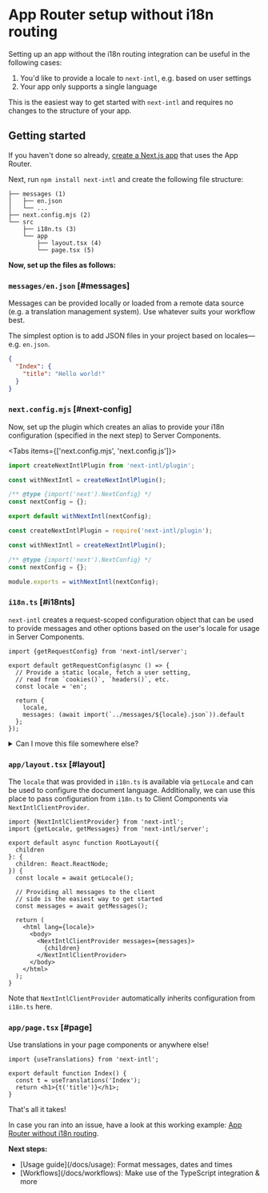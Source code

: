 
# App Router setup without i18n routing

Setting up an app without the i18n routing integration can be useful in the following cases:

1. You'd like to provide a locale to `next-intl`, e.g. based on user settings
2. Your app only supports a single language

This is the easiest way to get started with `next-intl` and requires no changes to the structure of your app.

## Getting started

If you haven't done so already, [create a Next.js app](https://nextjs.org/docs/getting-started/installation) that uses the App Router.

Next, run `npm install next-intl` and create the following file structure:

```
├── messages (1)
│   ├── en.json
│   └── ...
├── next.config.mjs (2)
└── src
    ├── i18n.ts (3)
    └── app
        ├── layout.tsx (4)
        └── page.tsx (5)
```

**Now, set up the files as follows:**

<Steps>

### `messages/en.json` [#messages]

Messages can be provided locally or loaded from a remote data source (e.g. a translation management system). Use whatever suits your workflow best.

The simplest option is to add JSON files in your project based on locales—e.g. `en.json`.

```json filename="messages/en.json"
{
  "Index": {
    "title": "Hello world!"
  }
}
```

### `next.config.mjs` [#next-config]

Now, set up the plugin which creates an alias to provide your i18n configuration (specified in the next step) to Server Components.

<Tabs items={['next.config.mjs', 'next.config.js']}>
<Tab>

```js filename="next.config.mjs"
import createNextIntlPlugin from 'next-intl/plugin';

const withNextIntl = createNextIntlPlugin();

/** @type {import('next').NextConfig} */
const nextConfig = {};

export default withNextIntl(nextConfig);
```

</Tab>
<Tab>

```js filename="next.config.js"
const createNextIntlPlugin = require('next-intl/plugin');

const withNextIntl = createNextIntlPlugin();

/** @type {import('next').NextConfig} */
const nextConfig = {};

module.exports = withNextIntl(nextConfig);
```

</Tab>
</Tabs>

### `i18n.ts` [#i18nts]

`next-intl` creates a request-scoped configuration object that can be used to provide messages and other options based on the user's locale for usage in Server Components.

```tsx filename="src/i18n.ts"
import {getRequestConfig} from 'next-intl/server';

export default getRequestConfig(async () => {
  // Provide a static locale, fetch a user setting,
  // read from `cookies()`, `headers()`, etc.
  const locale = 'en';

  return {
    locale,
    messages: (await import(`../messages/${locale}.json`)).default
  };
});
```

<Details id="move-i18n-ts">
<summary>Can I move this file somewhere else?</summary>

This file is supported out-of-the-box both in the `src` folder as well as in the project root with the extensions `.ts`, `.tsx`, `.js` and `.jsx`.

If you prefer to move this file somewhere else, you can provide an optional path to the plugin:

```js filename="next.config.mjs"
const withNextIntl = createNextIntlPlugin(
  // Specify a custom path here
  './somewhere/else/i18n.ts'
);
```

</Details>

### `app/layout.tsx` [#layout]

The `locale` that was provided in `i18n.ts` is available via `getLocale` and can be used to configure the document language. Additionally, we can use this place to pass configuration from `i18n.ts` to Client Components via `NextIntlClientProvider`.

```tsx filename="app/layout.tsx"
import {NextIntlClientProvider} from 'next-intl';
import {getLocale, getMessages} from 'next-intl/server';

export default async function RootLayout({
  children
}: {
  children: React.ReactNode;
}) {
  const locale = await getLocale();

  // Providing all messages to the client
  // side is the easiest way to get started
  const messages = await getMessages();

  return (
    <html lang={locale}>
      <body>
        <NextIntlClientProvider messages={messages}>
          {children}
        </NextIntlClientProvider>
      </body>
    </html>
  );
}
```

Note that `NextIntlClientProvider` automatically inherits configuration from `i18n.ts` here.

### `app/page.tsx` [#page]

Use translations in your page components or anywhere else!

```tsx filename="app/page.tsx"
import {useTranslations} from 'next-intl';

export default function Index() {
  const t = useTranslations('Index');
  return <h1>{t('title')}</h1>;
}
```

</Steps>

That's all it takes!

In case you ran into an issue, have a look at this working example: [App Router without i18n routing](/examples#app-router-without-i18n-routing).

<Callout>

**Next steps:**

<ul className="ml-4 list-disc">
  <li>[Usage guide](/docs/usage): Format messages, dates and times</li>
  <li>
    [Workflows](/docs/workflows): Make use of the TypeScript integration & more
  </li>
</ul>

</Callout>
